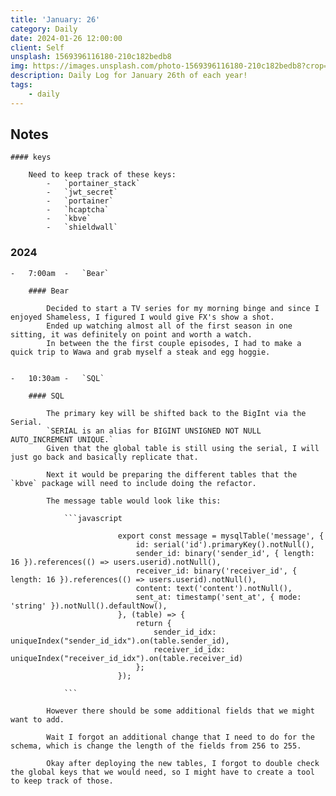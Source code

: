 ```yaml
---
title: 'January: 26'
category: Daily
date: 2024-01-26 12:00:00
client: Self
unsplash: 1569396116180-210c182bedb8
img: https://images.unsplash.com/photo-1569396116180-210c182bedb8?crop=entropy&cs=srgb&fm=jpg&ixid=MnwzNjM5Nzd8MHwxfHJhbmRvbXx8fHx8fHx8fDE2ODE3NDg2ODY&ixlib=rb-4.0.3&q=85
description: Daily Log for January 26th of each year!
tags:
    - daily
---
```


## Notes

    #### keys

        Need to keep track of these keys:
            -   `portainer_stack`
            -   `jwt_secret`
            -   `portainer`
            -   `hcaptcha`
            -   `kbve`
            -   `shieldwall`
            

### 2024

    -   7:00am  -   `Bear`

        #### Bear

            Decided to start a TV series for my morning binge and since I enjoyed Shameless, I figured I would give FX's show a shot.
            Ended up watching almost all of the first season in one sitting, it was definitely on point and worth a watch.
            In between the the first couple episodes, I had to make a quick trip to Wawa and grab myself a steak and egg hoggie.


    -   10:30am -   `SQL`

        #### SQL
        
            The primary key will be shifted back to the BigInt via the Serial.
            `SERIAL is an alias for BIGINT UNSIGNED NOT NULL AUTO_INCREMENT UNIQUE.`
            Given that the global table is still using the serial, I will just go back and basically replicate that.
            
            Next it would be preparing the different tables that the `kbve` package will need to include doing the refactor.

            The message table would look like this:

                ```javascript

                            export const message = mysqlTable('message', {
                                id: serial('id').primaryKey().notNull(),
                                sender_id: binary('sender_id', { length: 16 }).references(() => users.userid).notNull(),
                                receiver_id: binary('receiver_id', { length: 16 }).references(() => users.userid).notNull(),
                                content: text('content').notNull(),
                                sent_at: timestamp('sent_at', { mode: 'string' }).notNull().defaultNow(),
                            }, (table) => {
                                return {
                                    sender_id_idx: uniqueIndex("sender_id_idx").on(table.sender_id),
                                    receiver_id_idx: uniqueIndex("receiver_id_idx").on(table.receiver_id)
                                };
                            });

                ```

            However there should be some additional fields that we might want to add.

            Wait I forgot an additional change that I need to do for the schema, which is change the length of the fields from 256 to 255.

            Okay after deploying the new tables, I forgot to double check the global keys that we would need, so I might have to create a tool to keep track of those.

        